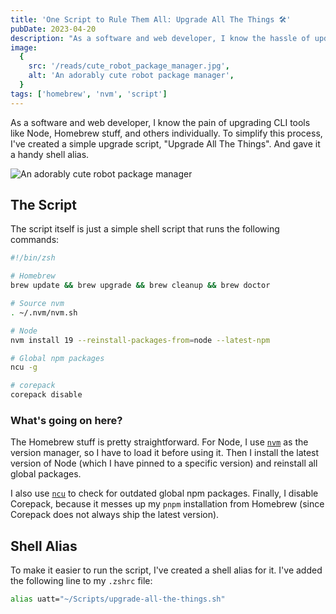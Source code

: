 ```yaml
---
title: 'One Script to Rule Them All: Upgrade All The Things 🛠️'
pubDate: 2023-04-20
description: "As a software and web developer, I know the hassle of updating CLI tools like Node, Homebrew stuff, and others individually. To simplify this process, I've created a straightforward upgrade script."
image:
  {
    src: '/reads/cute_robot_package_manager.jpg',
    alt: 'An adorably cute robot package manager',
  }
tags: ['homebrew', 'nvm', 'script']
---
```



As a software and web developer, I know the pain of upgrading CLI tools like Node, Homebrew stuff, and others individually. To simplify this process, I've created a simple upgrade script, "Upgrade All The Things". And gave it a handy shell alias.

<Image
  src="/reads/cute_robot_package_manager.jpg"
  alt="An adorably cute robot package manager"
  caption="An adorably cute robot package manager."
  lazy={false}
/>

## The Script

The script itself is just a simple shell script that runs the following commands:

```zsh
#!/bin/zsh

# Homebrew
brew update && brew upgrade && brew cleanup && brew doctor

# Source nvm
. ~/.nvm/nvm.sh

# Node
nvm install 19 --reinstall-packages-from=node --latest-npm

# Global npm packages
ncu -g

# corepack
corepack disable
```

### What's going on here?

The Homebrew stuff is pretty straightforward. For Node, I use [`nvm`](https://github.com/nvm-sh/nvm) as the version manager, so I have to load it before using it. Then I install the latest version of Node (which I have pinned to a specific version) and reinstall all global packages.

I also use [`ncu`](https://github.com/raineorshine/npm-check-updates) to check for outdated global npm packages. Finally, I disable Corepack, because it messes up my `pnpm` installation from Homebrew (since Corepack does not always ship the latest version).

## Shell Alias

To make it easier to run the script, I've created a shell alias for it. I've added the following line to my `.zshrc` file:

```zsh
alias uatt="~/Scripts/upgrade-all-the-things.sh"
```
